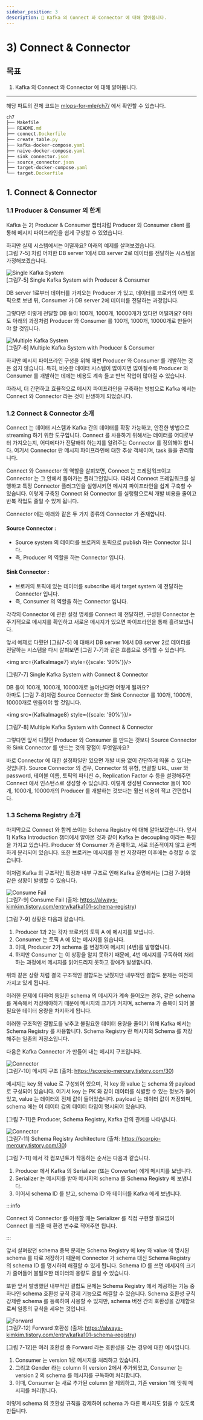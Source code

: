 ```yaml
---
sidebar_position: 3
description: 📌 Kafka 의 Connect 와 Connector 에 대해 알아봅니다.
---
```


# 3) Connect & Connector

## 목표

1. Kafka 의 Connect 와 Connector 에 대해 알아봅니다.

---

<BrowserWindow url="https://github.com/mlops-for-mle/mlops-for-mle/tree/main/ch7">

해당 파트의 전체 코드는 [mlops-for-mle/ch7/](https://github.com/mlops-for-mle/mlops-for-mle/tree/main/ch7) 에서 확인할 수 있습니다.

```js
ch7
├── Makefile
├── README.md
├── connect.Dockerfile
├── create_table.py
├── kafka-docker-compose.yaml
├── naive-docker-compose.yaml
├── sink_connector.json
├── source_connector.json
├── target-docker-compose.yaml
└── target.Dockerfile
```

</BrowserWindow>

## 1. Connect & Connector

### 1.1 Producer & Consumer 의 한계

Kafka 는 <Chapter>2) Producer & Consumer</Chapter> 챕터처럼 Producer 와 Consumer client 를 통해 메시지 파이프라인을 쉽게 구성할 수 있었습니다.

하지만 실제 시스템에서는 어떨까요? 아래의 예제를 살펴보겠습니다.  
[그림 7-5] 처럼 어떠한 DB server 1에서 DB server 2로 데이터를 전달하는 시스템을 가정해보겠습니다.

<div style={{textAlign: 'center'}}>

![Single Kafka System](./img/kafka-5.png)  
[그림7-5] Single Kafka System with Producer & Consumer

</div>

DB server 1로부터 데이터를 가져오는 Producer 가 있고, 데이터를 브로커의 어떤 토픽으로 보낸 뒤, Consumer 가 DB server 2에 데이터를 전달하는 과정입니다.

그렇다면 이렇게 전달할 DB 들이 100개, 1000개, 10000개가 있다면 어떨까요? 아마도 아래의 과정처럼 Producer 와 Consumer 를 100개, 1000개, 10000개로 만들어야 할 것입니다.

<div style={{textAlign: 'center'}}>

![Multiple Kafka System](./img/kafka-6.png)  
[그림7-6] Multiple Kafka System with Producer & Consumer

</div>

하지만 메시지 파이프라인 구성을 위해 매번 Producer 와 Consumer 를 개발하는 것은 쉽지 않습니다.
특히, 비슷한 데이터 시스템이 많아지면 많아질수록 Producer 와 Consumer 를 개발하는 데에는 비용도 계속 들고 반복 작업이 많아질 수 있습니다.

따라서, 더 간편하고 효율적으로 메시지 파이프라인을 구축하는 방법으로 Kafka 에서는 Connect 와 Connector 라는 것이 탄생하게 되었습니다.

### 1.2 Connect & Connector 소개

Connect 는 데이터 시스템과 Kafka 간의 데이터를 확장 가능하고, 안전한 방법으로 streaming 하기 위한 도구입니다.
Connect 를 사용하기 위해서는 데이터를 어디로부터 가져오는지, 어디에다가 전달해야 하는지를 알려주는 Connector 를 정의해야 합니다.
여기서 Connector 란 메시지 파이프라인에 대한 추상 객체이며, task 들을 관리합니다.

Connect 와 Connector 의 역할을 살펴보면, Connect 는 프레임워크이고 Connector 는 그 안에서 돌아가는 플러그인입니다.
따라서 Connect 프레임워크를 실행하고 특정 Connector 플러그인을 실행시키면 메시지 파이프라인을 쉽게 구축할 수 있습니다. 
이렇게 구축된 Connect 와 Connector 를 실행함으로써 개발 비용을 줄이고 반복 작업도 줄일 수 있게 됩니다.

Connector 에는 아래와 같은 두 가지 종류의 Connector 가 존재합니다.

#### Source Connector : 

- Source system 의 데이터를 브로커의 토픽으로 publish 하는 Connector 입니다. 
- 즉, Producer 의 역할을 하는 Connector 입니다.

#### Sink Connector :
- 브로커의 토픽에 있는 데이터를 subscribe 해서 target system 에 전달하는 Connector 입니다. 
- 즉, Consumer 의 역할을 하는 Connector 입니다.

각각의 Connector 에 관한 설정 명세를 Connect 에 전달하면, 구성된 Connector 는 주기적으로 메시지를 확인하고 새로운 메시지가 있으면 파이프라인을 통해 흘려보냅니다.

앞서 예제로 다뤘던 [그림7-5] 에 대해서 DB server 1에서 DB server 2로 데이터를 전달하는 시스템을 다시 살펴보면 [그림 7-7]과 같은 흐름으로 생각할 수 있습니다.

<div style={{textAlign: 'center'}}>

<img src={KafkaImage7} style={{scale: '90%'}}/>

[그림7-7] Single Kafka System with Connect & Connector

</div>

DB 들이 100개, 1000개, 10000개로 늘어난다면 어떻게 될까요?  
아마도 [그림 7-8]처럼 Source Connector 와 Sink Connector 를 100개, 1000개, 10000개로 만들어야 할 것입니다.


<div style={{textAlign: 'center'}}>

<img src={KafkaImage8} style={{scale: '90%'}}/>
 
[그림7-8] Multiple Kafka System with Connect & Connector

</div>

그렇다면 앞서 다뤘던 Producer 와 Consumer 를 만드는 것보다 Source Connector 와 Sink Connector 를 만드는 것의 장점이 무엇일까요? 

바로 Connector 에 대한 설정파일만 있으면 개발 비용 없이 간단하게 띄울 수 있다는 것입니다.
Source Connector 의 경우, Connector 의 유형, 연결할 URL, user 와 password, 테이블 이름, 토픽의 파티션 수, Replication Factor 수 등을 설정해주면 Connect 에서 인스턴스로 생성할 수 있습니다.
이렇게 생성된 Connector 들이 100개, 1000개, 10000개의 Producer 를 개발하는 것보다는 훨씬 비용이 적고 간편합니다.

### 1.3 Schema Registry 소개

마지막으로 Connect 와 함께 쓰이는 Schema Registry 에 대해 알아보겠습니다.
앞서 <Chapter> 1) Kafka Introduction </Chapter> 챕터에서 알아본 것과 같이 Kafka 는 decoupling 이라는 특징을 가지고 있습니다.
Producer 와 Consumer 가 존재하고, 서로 의존적이지 않고 완벽하게 분리되어 있습니다.
또한 브로커는 메시지를 한 번 저장하면 이후에는 수정할 수 없습니다.

이처럼 Kafka 의 구조적인 특징과 내부 구조로 인해 Kafka 운영에서는 [그림 7-9]와 같은 상황이 발생할 수 있습니다.

<div style={{textAlign: 'center'}}>

![Consume Fail](./img/kafka-9.png)  
[그림7-9] Consume Fail (출처: https://always-kimkim.tistory.com/entry/kafka101-schema-registry)

</div>

[그림 7-9] 상황은 다음과 같습니다.
1. Producer 1과 2는 각자 브로커의 토픽 A 에 메시지를 보냅니다.
2. Consumer 는 토픽 A 에 있는 메시지를 읽습니다.
3. 이때, Producer 2가 schema 를 변경하여 메시지 (4번)를 발행합니다.
4. 하지만 Consumer 는 이 상황을 알지 못하기 때문에, 4번 메시지를 구독하여 처리하는 과정에서 메시지를 읽어드리지 못하고 장애가 발생합니다.

위와 같은 상황 처럼 결국 구조적인 결합도는 낮췄지만 내부적인 결합도 문제는 여전히 가지고 있게 됩니다.

이러한 문제에 더하여 동일한 schema 의 메시지가 계속 들어오는 경우, 같은 schema 를 계속해서 저장해야하기 때문에 메시지의 크기가 커지며, schema 가 중복이 되어 불필요한 데이터 용량을 차지하게 됩니다.

이러한 구조적인 결합도를 낮추고 불필요한 데이터 용량을 줄이기 위해 Kafka 에서는 Schema Registry 를 사용합니다.
Schema Registry 란 메시지의 Schema 를 저장해주는 일종의 저장소입니다.

다음은 Kafka Connector 가 만들어 내는 메시지 구조입니다.

<div style={{textAlign: 'center'}}>

![Connector](./img/kafka-10.png)  
[그림7-10] 메시지 구조 (출처: https://scorpio-mercury.tistory.com/30)

</div>

메시지는 key 와 value 로 구성되어 있으며, 각 key 와 value 는 schema 와 payload 로 구성되어 있습니다.
여기서 key 는 PK 와 같이 데이터를 식별할 수 있는 정보가 들어있고, value 는 데이터의 전체 값이 들어있습니다.
payload 는 데이터 값이 저장되며, schema 에는 이 데이터 값의 데이터 타입이 명시되어 있습니다.

[그림 7-11]은 Producer, Schema Registry, Kafka 간의 관계를 나타냅니다. 

<div style={{textAlign: 'center'}}>

![Connector](./img/kafka-11.png)  
[그림7-11] Schema Registry Architecture (출처: https://scorpio-mercury.tistory.com/30)

</div>

[그림 7-11] 에서 각 컴포넌트가 작동하는 순서는 다음과 같습니다.
1. Producer 에서 Kafka 의 Serializer (또는 Converter) 에게 메시지를 보냅니다.
2. Serializer 는 메시지를 받아 메시지의 schema 를 Schema Registry 에 보냅니다.
3. 이어서 schema ID 를 받고, schema ID 와 데이터를 Kafka 에게 보냅니다.

:::info

Connect 와 Connector 를 이용할 때는 Serializer 를 직접 구현할 필요없이 Connect 를 띄울 때 환경 변수로 적어주면 됩니다.

:::

 
앞서 살펴봤던 schema 중복 문제는 Schema Registry 에 key 와 value 에 명시된 schema 를 따로 저장하기 때문에 Connector 가 schema 대신 Schema Registry 의 schema ID 를 명시하여 해결할 수 있게 됩니다.
Schema ID 를 쓰면 메세지의 크기가 줄어들어 불필요한 데이터의 용량도 줄일 수 있습니다.

또한 앞서 발생했던 내부적인 결합도 문제는 Schema Registry 에서 제공하는 기능 중 하나인 schema 호환성 규칙 강제 기능으로 해결할 수 있습니다.
Schema 호환성 규칙 강제란 schema 를 등록하여 사용할 수 있지만, schema 버전 간의 호환성을 강제함으로써 일종의 규칙을 세우는 것입니다.

<div style={{textAlign: 'center'}}>

![Forward](./img/kafka-12.png)  
[그림7-12] Forward 호환성 (출처: https://always-kimkim.tistory.com/entry/kafka101-schema-registry)

</div>

[그림 7-12]은 여러 호환성 중 Forward 라는 호환성을 갖는 경우에 대한 예시입니다.

1. Consumer 는 version 1로 메시지를 처리하고 있습니다.
2. 그리고 Gender 라는 column 이 version 2에서 추가되었고, Consumer 는 version 2 의 schema 를 메시지를 구독하여 처리합니다.
3. 이때, Consumer 는 새로 추가된 column 을 제외하고, 기존 version 1에 맞춰 메시지를 처리합니다.

이렇게 schema 의 호환성 규칙을 강제하여 schema 가 다른 메시지도 읽을 수 있도록 만듭니다.  
